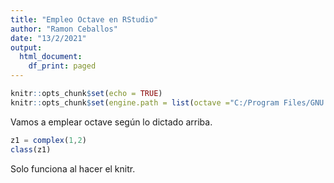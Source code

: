 ```yaml
---
title: "Empleo Octave en RStudio"
author: "Ramon Ceballos"
date: "13/2/2021"
output:
  html_document:
    df_print: paged
---
```


```r
knitr::opts_chunk$set(echo = TRUE)
knitr::opts_chunk$set(engine.path = list(octave ="C:/Program Files/GNU Octave/Octave-6.1.0/mingw64/bin/octave-cli-6.1.0.exe"), echo = TRUE)

```

Vamos a emplear octave según lo dictado arriba.

```octave
z1 = complex(1,2)
class(z1)
```

Solo funciona al hacer el knitr.

